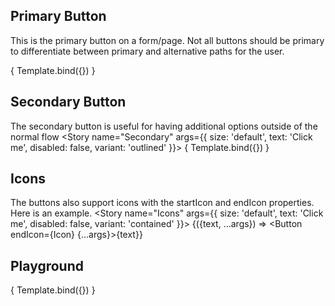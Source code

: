 
<Meta title="Atoms/Button" component={Button} argTypes={argTypes} />


<Description of={Button} />

## Primary Button
This is the primary button on a form/page.  Not all buttons should be primary to differentiate between primary and alternative paths for the user.

<Canvas>
    <Story name="Primary" args={{ size: 'default', text: 'Click me', disabled: false, variant: 'contained' }}>
       { Template.bind({}) }
    </Story>
</Canvas>


## Secondary Button
The secondary button is useful for having additional options outside of the normal flow
<Canvas>
    <Story name="Secondary" args={{ size: 'default', text: 'Click me', disabled: false, variant: 'outlined' }}>
        { Template.bind({}) }
    </Story>
</Canvas>


## Icons
The buttons also support icons with the startIcon and endIcon properties.  Here is an example.
<Canvas>
    <Story name="Icons" args={{ size: 'default', text: 'Click me', disabled: false, variant: 'contained' }}>
        {({text, ...args}) => <Button endIcon={Icon} {...args}>{text}</Button>}
    </Story>
</Canvas>

## Playground
<Canvas isColumn>
    <Source language="jsx" story="Playground" />
    <Story name="Playground" args={{ size: 'default', text: 'Click me', disabled: false, variant: 'contained' }}>
       { Template.bind({}) }
    </Story>
    <ArgsTable story="Playground" />
</Canvas>


